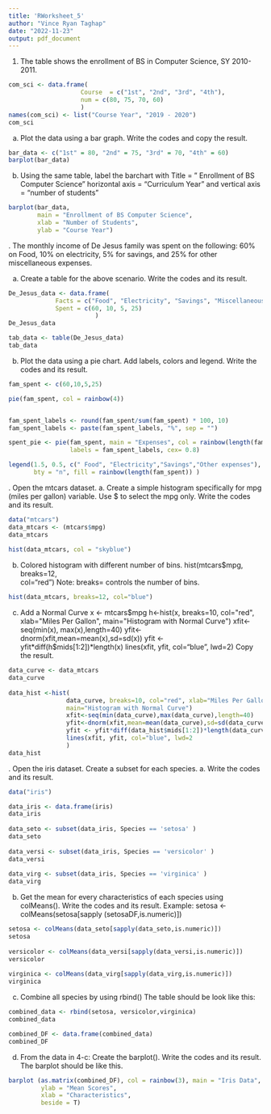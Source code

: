 ```yaml
---
title: 'RWorksheet_5'
author: "Vince Ryan Taghap"
date: "2022-11-23"
output: pdf_document
---
```



1. The table shows the enrollment of BS in Computer Science, SY 2010-2011.
```r
com_sci <- data.frame(
                    Course  = c("1st", "2nd", "3rd", "4th"),
                    num = c(80, 75, 70, 60)
                    )
names(com_sci) <- list("Course Year", "2019 - 2020")
com_sci

```
\hfill\break
a. Plot the data using a bar graph. Write the codes and copy the result.

```r
bar_data <- c("1st" = 80, "2nd" = 75, "3rd" = 70, "4th" = 60)
barplot(bar_data)
```
\hfill\break
b. Using the same table, label the barchart with Title = ” Enrollment of BS 
Computer Science" horizontal axis = “Curriculum Year” and vertical axis = 
“number of students”

```r
barplot(bar_data, 
        main = "Enrollment of BS Computer Science", 
        xlab = "Number of Students", 
        ylab = "Course Year")

```
\hfill\break
2. The monthly income of De Jesus family was spent on the following: 60% on Food, 
10% on electricity, 5% for savings, and 25% for other miscellaneous expenses.

a. Create a table for the above scenario. Write the codes and its result.

```r
De_Jesus_data <- data.frame(
             Facts = c("Food", "Electricity", "Savings", "Miscellaneous Expenses"),
             Spent = c(60, 10, 5, 25)
                        )
De_Jesus_data

tab_data <- table(De_Jesus_data)
tab_data
```
\hfill\break
b. Plot the data using a pie chart. Add labels, colors and legend. Write the 
codes and its result.

```r
fam_spent <- c(60,10,5,25) 

pie(fam_spent, col = rainbow(4))


fam_spent_labels <- round(fam_spent/sum(fam_spent) * 100, 10)
fam_spent_labels <- paste(fam_spent_labels, "%", sep = "")

spent_pie <- pie(fam_spent, main = "Expenses", col = rainbow(length(fam_spent)),
                 labels = fam_spent_labels, cex= 0.8)

legend(1.5, 0.5, c(" Food", "Electricity","Savings","Other expenses"), cex= 0.6,
       bty = "n", fill = rainbow(length(fam_spent)) )


```
\hfill\break
3. Open the mtcars dataset.
\hfill\break
a. Create a simple histogram specifically for mpg (miles per gallon) variable.
Use $ to select the mpg only. Write the codes and its result.

```r
data("mtcars")
data_mtcars <- (mtcars$mpg)
data_mtcars
                
hist(data_mtcars, col = "skyblue")
```
\hfill\break
b. Colored histogram with different number of bins. hist(mtcars$mpg, breaks=12, \
col="red") 
Note: breaks= controls the number of bins.
```r
hist(data_mtcars, breaks=12, col="blue")
```
\hfill\break
c. Add a Normal Curve x <- mtcars$mpg h<-hist(x, breaks=10, col="red", 
xlab="Miles Per Gallon", main="Histogram with Normal Curve") xfit<-seq(min(x),
max(x),length=40) yfit<-dnorm(xfit,mean=mean(x),sd=sd(x)) 
yfit <- yfit*diff(h$mids[1:2])*length(x) lines(xfit, yfit, col="blue", lwd=2) 
Copy the result.
```r
data_curve <- data_mtcars
data_curve
                
data_hist <-hist(
                data_curve, breaks=10, col="red", xlab="Miles Per Gallon",
                main="Histogram with Normal Curve")
                xfit<-seq(min(data_curve),max(data_curve),length=40)
                yfit<-dnorm(xfit,mean=mean(data_curve),sd=sd(data_curve))
                yfit <- yfit*diff(data_hist$mids[1:2])*length(data_curve)
                lines(xfit, yfit, col="blue", lwd=2
                )
data_hist
```              
\hfill\break
4. Open the iris dataset. Create a subset for each species.
\hfill\break
a. Write the codes and its result.

```r
data("iris")

data_iris <- data.frame(iris)
data_iris
                
data_seto <- subset(data_iris, Species == 'setosa' )
data_seto
                
data_versi <- subset(data_iris, Species == 'versicolor' )
data_versi
                
data_virg <- subset(data_iris, Species == 'virginica' )
data_virg
```
\hfill\break
b. Get the mean for every characteristics of each species using colMeans(). 
Write the codes and its result. Example: setosa <- colMeans(setosa[sapply
(setosaDF,is.numeric)])

```r
setosa <- colMeans(data_seto[sapply(data_seto,is.numeric)])
setosa
                
versicolor <- colMeans(data_versi[sapply(data_versi,is.numeric)])
versicolor
                
virginica <- colMeans(data_virg[sapply(data_virg,is.numeric)])
virginica
```
\hfill\break
c. Combine all species by using rbind() 
The table should be look like this:
  
```r
combined_data <- rbind(setosa, versicolor,virginica)
combined_data

combined_DF <- data.frame(combined_data)
combined_DF
```
\hfill\break
d. From the data in 4-c: Create the barplot(). Write the codes and its result. 
The barplot should be like this.

```r
barplot (as.matrix(combined_DF), col = rainbow(3), main = "Iris Data",
         ylab = "Mean Scores",
         xlab = "Characteristics",
         beside = T)                
```
